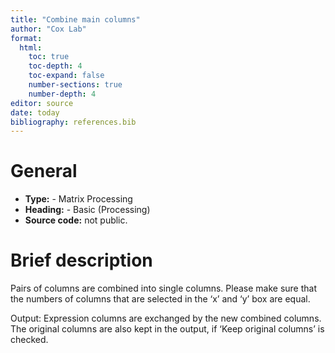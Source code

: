 ```yaml
---
title: "Combine main columns"
author: "Cox Lab"
format: 
  html:
    toc: true
    toc-depth: 4
    toc-expand: false
    number-sections: true
    number-depth: 4
editor: source
date: today
bibliography: references.bib
---
```




# General


  * **Type:** - Matrix Processing
  * **Heading:** - Basic (Processing)
  * **Source code:** not public.

# Brief description

Pairs of columns are combined into single columns. Please make sure that the numbers of columns 
that are selected in the 'x' and 'y' box are equal.

Output: Expression columns are exchanged by the new combined columns. The original columns are also kept in the output, if 'Keep original columns' is checked.

<!-- This comment and the line above it must be preserved when editing this file!
The recommended sections are these, but they may be changed on a case by case basis.
===== Detailed description =====
===== Parameters =====
===== Theoretical background =====
===== Examples =====
Make changes only below this line! -->
